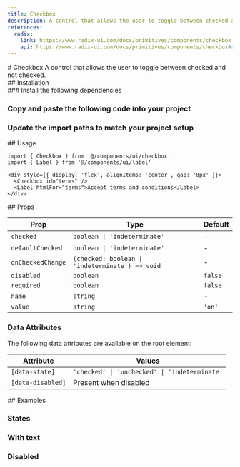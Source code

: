 ```yaml
---
title: Checkbox
description: A control that allows the user to toggle between checked and not checked.
references:
  radix:
    link: https://www.radix-ui.com/docs/primitives/components/checkbox
    api: https://www.radix-ui.com/docs/primitives/components/checkbox#api-reference
---
```

<ContentContainer>

<Section gap="1">
# Checkbox
<Paragraph size={'extraLarge'} color={'tertiary'}>A control that allows the user to toggle between checked and not checked.</Paragraph>
<ComponentPreview name="checkbox" withRecipe />
</Section>

<Section>
## Installation

<Steps>
<Section>
### Install the following dependencies

<InstallTabs pkg="@radix-ui/react-checkbox" />

### Copy and paste the following code into your project

<ComponentSource name="checkbox" />

### Update the import paths to match your project setup

</Section>
</Steps>
</Section>

<Section>
## Usage

```tsx
import { Checkbox } from '@/components/ui/checkbox'
import { Label } from '@/components/ui/label'

<div style={{ display: 'flex', alignItems: 'center', gap: '8px' }}>
  <Checkbox id="terms" />
  <Label htmlFor="terms">Accept terms and conditions</Label>
</div>
```
</Section>

<Section>
## Props

| Prop | Type | Default |
| ---- | ---- | ------- |
| `checked` | `boolean \| 'indeterminate'` | - |
| `defaultChecked` | `boolean \| 'indeterminate'` | - |
| `onCheckedChange` | `(checked: boolean \| 'indeterminate') => void` | - |
| `disabled` | `boolean` | `false` |
| `required` | `boolean` | `false` |
| `name` | `string` | - |
| `value` | `string` | `'on'` |

### Data Attributes

The following data attributes are available on the root element:

| Attribute | Values |
| --------- | ------ |
| `[data-state]` | `'checked' \| 'unchecked' \| 'indeterminate'` |
| `[data-disabled]` | Present when disabled |
</Section>

<Section>
## Examples

### States
<ComponentPreview name="checkbox" file="states"/>

### With text
<ComponentPreview name="checkbox"/>

### Disabled
<ComponentPreview name="checkbox" file="disabled"/>

</Section>

</ContentContainer>
